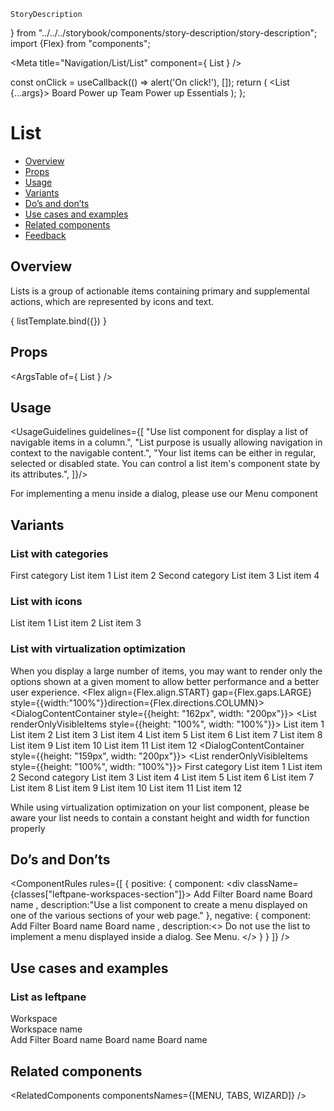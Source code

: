    StoryDescription
} from "../../../storybook/components/story-description/story-description"; import {Flex} from "components";

<Meta
  title="Navigation/List/List"
  component={ List }
/>

<!--- Component template -->

  const onClick = useCallback(() => alert('On click!'), []);
  return (
    <List {...args}>
      <ListItem onClick={onClick}>
        Board Power up
      </ListItem>
      <ListItem oonClick={onClick}>
        Team Power up
      </ListItem>
      <ListItem onClick={onClick}>
        Essentials
      </ListItem>
    </List>);
};

<!--- Component documentation -->

# List
- [Overview](#overview)
- [Props](#props)
- [Usage](#usage)
- [Variants](#variants)
- [Do’s and don’ts](#dos-and-donts)
- [Use cases and examples](#use-cases-and-examples)
- [Related components](#related-components)
- [Feedback](#feedback)

## Overview
Lists is a group of actionable items containing primary and supplemental actions, which are represented by icons and text.

<Canvas>
  <Story name="Overview"
         args={{}}>
    { listTemplate.bind({}) }
  </Story>
</Canvas>

## Props
<ArgsTable of={ List } />

## Usage
<UsageGuidelines guidelines={[
  "Use list component for display a list of navigable items in a column.",
  "List purpose is usually allowing navigation in context to the navigable  content.",
  "Your list items can be either in regular, selected or disabled state. You can control a list item's component state by its attributes.",
]}/>

<Tip title="Check yourself">
  For implementing a menu inside a dialog, please use our
  <Link href="/?path=/docs/navigation-menu--overview" size={Link.sizes.SMALL}>Menu</Link>
  component
</Tip>

## Variants
### List with categories
<Canvas>
  <Story name="List with categories">
    <List>
      <ListTitle>First category</ListTitle>
      <ListItem>
        List item 1
      </ListItem>
      <ListItem>
        List item 2
      </ListItem>
      <ListTitle>Second category</ListTitle>
      <ListItem>
        List item 3
      </ListItem>
      <ListItem>
        List item 4
      </ListItem>
    </List>
  </Story>
</Canvas>

### List with icons
<Canvas>
  <Story name="List with icons">
    <List>
      <ListItem id="list-1">
        <ListItemIcon icon={Board}/>
        List item 1
      </ListItem>
      <ListItem id="list-2">
        <ListItemIcon icon={Team}/>
        List item 2
      </ListItem>
      <ListItem id="list-3">
        <ListItemIcon icon={ThumbsUp}/>
        List item 3
      </ListItem>
    </List>
  </Story>
</Canvas>

### List with virtualization optimization

When you display a large number of items, you may want to render only the options shown at a given moment to allow better performance and a
better user experience.
<Canvas>
    <Story name="List with virtualization optimization">
        <Flex align={Flex.align.START} gap={Flex.gaps.LARGE} style={{width:"100%"}}direction={Flex.directions.COLUMN}>
            <StoryDescription description="Regular">
                <DialogContentContainer style={{height: "162px", width: "200px"}}>
                    <List renderOnlyVisibleItems style={{height: "100%", width: "100%"}}>
                    <ListItem>
                        List item 1
                    </ListItem>
                    <ListItem>
                        List item 2
                    </ListItem>
                    <ListItem>
                        List item 3
                    </ListItem>
                    <ListItem>
                        List item 4
                    </ListItem>
                    <ListItem>
                        List item 5
                    </ListItem>
                    <ListItem>
                        List item 6
                    </ListItem>
                    <ListItem>
                        List item 7
                    </ListItem>
                    <ListItem>
                        List item 8
                    </ListItem>
                    <ListItem>
                        List item 9
                    </ListItem>
                    <ListItem>
                        List item 10
                    </ListItem>
                    <ListItem>
                        List item 11
                    </ListItem>
                    <ListItem>
                        List item 12
                    </ListItem>
                </List>
                </DialogContentContainer>
            </StoryDescription>
            <StoryDescription description="With categories">
                <DialogContentContainer style={{height: "159px", width: "200px"}}>
                    <List renderOnlyVisibleItems style={{height: "100%", width: "100%"}}>
                        <ListTitle>First category</ListTitle>
                        <ListItem>
                            List item 1
                        </ListItem>
                        <ListItem>
                            List item 2
                        </ListItem>
                        <ListTitle>Second category</ListTitle>
                        <ListItem>
                            List item 3
                        </ListItem>
                        <ListItem>
                            List item 4
                        </ListItem>
                        <ListItem>
                            List item 5
                        </ListItem>
                        <ListItem>
                            List item 6
                        </ListItem>
                        <ListItem>
                            List item 7
                        </ListItem>
                        <ListItem>
                            List item 8
                        </ListItem>
                        <ListItem>
                            List item 9
                        </ListItem>
                        <ListItem>
                            List item 10
                        </ListItem>
                        <ListItem>
                            List item 11
                        </ListItem>
                        <ListItem>
                            List item 12
                        </ListItem>
                    </List>
                </DialogContentContainer>
            </StoryDescription>
        </Flex>
    </Story>
</Canvas>

<Tip>
    While using virtualization optimization on your list component, please be aware your list needs to contain a constant height and width
    for function properly
</Tip>

## Do’s and Don’ts
<ComponentRules
  rules={[
    {
      positive: {
        component: <div className={classes["leftpane-workspaces-section"]}>
          <List>
            <ListItem>
              <ListItemIcon icon={Add}/>
              Add
            </ListItem>
            <ListItem>
              <ListItemIcon icon={Filter} />
              Filter
            </ListItem>
          </List>
          <Divider/>
          <List>
            <ListItem>
              <ListItemIcon icon={Board} />
              Board name
            </ListItem>
            <ListItem>
              <ListItemIcon icon={Board} />
              Board name
            </ListItem>
          </List>
        </div>,
        description:"Use a list component to create a menu displayed on one of the various sections of your web page."
      },
      negative: {
        component:<DialogContentContainer>
          <List>
            <ListItem>
              <ListItemIcon icon={Add}/>
              Add
            </ListItem>
            <ListItem>
              <ListItemIcon icon={Filter} />
              Filter
            </ListItem>
          </List>
          <Divider />
          <List>
          <ListItem>
            <ListItemIcon icon={Board} />
            Board name
          </ListItem>
          <ListItem>
            <ListItemIcon icon={Board} />
            Board name
          </ListItem>
        </List></DialogContentContainer>,
        description:<>
          Do not use the list to implement a menu displayed inside a dialog. See <Link href="/?path=/docs/navigation-menu--overview" withoutSpacing>Menu</Link>.
        </>
      }
    }
  ]}
/>


## Use cases and examples

### List as leftpane
<Canvas>
  <Story name="List as leftpane">
    <div className={classes["leftpane-workspaces-section"]}>
      <span className={classes["leftpane-workspaces-title"]}>Workspace</span>
      <span className={classes["leftpane-workspaces-options"]}>
        <div className={classes["leftpane-workspaces-description"]}>
        <Avatar
          size={Avatar.sizes.SMALL}
          text="W"
          backgroundColor={Avatar.colors.INDIGO}
          isSquare
        />
        Workspace name
        </div>
        <Icon className={classes["leftpane-workspaces-options-icon"]} icon={DropdownChevronDown}/>
      </span>
      <List>
        <ListItem>
          <ListItemIcon icon={Add}/>
          Add
        </ListItem>
        <ListItem>
          <ListItemIcon icon={Filter} />
          Filter
        </ListItem>
      </List>
      <Divider/>
      <List>
        <ListItem>
          <ListItemIcon icon={Board} />
          Board name
        </ListItem>
        <ListItem>
          <ListItemIcon icon={Board} />
          Board name
        </ListItem>
        <ListItem>
          <ListItemIcon icon={Board} />
          Board name
        </ListItem>
      </List>
    </div>
  </Story>
</Canvas>

## Related components
<RelatedComponents componentsNames={[MENU, TABS, WIZARD]} />
